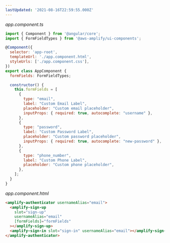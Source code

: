 ```yaml
---
lastUpdated: '2021-08-16T22:59:55.000Z'
---
```

*app.component.ts*
```js
import { Component } from '@angular/core';
import { FormFieldTypes } from '@aws-amplify/ui-components';

@Component({
  selector: 'app-root',
  templateUrl: './app.component.html',
  styleUrls: ['./app.component.css'],
})
export class AppComponent {
  formFields: FormFieldTypes;

  constructor() {
    this.formFields = [
      {
        type: "email",
        label: "Custom Email Label",
        placeholder: "Custom email placeholder",
        inputProps: { required: true, autocomplete: "username" },
      },
      {
        type: "password",
        label: "Custom Password Label",
        placeholder: "Custom password placeholder",
        inputProps: { required: true, autocomplete: "new-password" },
      },
      {
        type: "phone_number",
        label: "Custom Phone Label",
        placeholder: "Custom phone placeholder",
      },
    ];
  }
}
```

*app.component.html*

```html
<amplify-authenticator usernameAlias="email">
  <amplify-sign-up
    slot="sign-up"
    usernameAlias="email"
    [formFields]="formFields"
  ></amplify-sign-up>
  <amplify-sign-in slot="sign-in" usernameAlias="email"></amplify-sign-in>
</amplify-authenticator>
```
